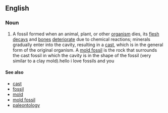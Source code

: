 ==English==

===Noun===
{{en-noun|head=[[cast]] [[fossil]]}}
{{wikipedia}}
# A fossil formed when an animal, plant, or other [[organism]] dies, its [[flesh]] [[decay]]s and [[bone]]s [[deteriorate]] due to chemical reactions; minerals gradually enter into the cavity, resulting in a [[cast]], which is in the general form of the original organism. A [[mold fossil]] is the rock that surrounds the cast fossil in which the cavity is in the shape of the fossil (very similar to a clay mold).hello i love fossils and you

====See also====
* [[cast]]
* [[fossil]]
* [[mold]]
* [[mold fossil]]
* [[paleontology]]